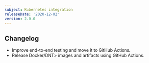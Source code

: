 ```yaml
---
subject: Kubernetes integration
releaseDate: '2020-12-02'
version: 2.0.0
---
```


## Changelog

* Improve end-to-end testing and move it to GitHub Actions.
* Release <DNT>Docker/DNT> images and artifacts using GitHub Actions.
